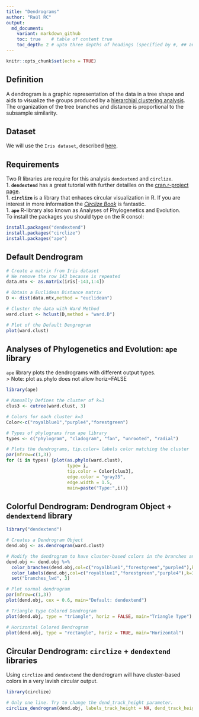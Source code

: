 ```yaml
---
title: "Dendrograms"
author: "Raúl RC"
output: 
  md_document:
    variant: markdown_github
    toc: true    # table of content true
    toc_depth: 2 # upto three depths of headings (specified by #, ## and ###)
---
```


```r
knitr::opts_chunk$set(echo = TRUE)
```

## Definition
A dendrogram is a graphic representation of the data in a tree shape and aids to visualize the groups produced by a [hierarchial clustering analysis](https://en.wikipedia.org/wiki/Hierarchical_clustering). The organization of the tree branches and distance is proportional to the subsample similarity.  

## Dataset  
We will use the `Iris dataset`, described [here](https://github.com/rcruces/R-plots/tree/master/R-heatmap#iris-dataset).

## Requirements  
Two R libraries are require for this analysis `dendextend` and `circlize`.  
1. **`dendextend`** has a great tutorial with further detailles on the [cran.r-project page](https://cran.r-project.org/web/packages/dendextend/vignettes/introduction.html).  
1. **`circlize`** is a library that enhaces circular visualization in R. If you are interest in more information the [*Circlize Book*](http://zuguang.de/circlize_book/book/) is fantastic.   
1. **`ape`** R-library also known as Analyses of Phylogenetics and Evolution.  
To install the packages you should type on the R consol:  
```r
install.packages("dendextend")  
install.packages("circlize")
install.packages("ape")
```

## Default Dendrogram
```r
# Create a matrix from Iris dataset
# We remove the row 143 because is repeated
data.mtx <- as.matrix(iris[-143,1:4])

# Obtain a Euclidean Distance matrix
D <- dist(data.mtx,method = "euclidean")

# Cluster the data with Ward Method
ward.clust <- hclust(D,method = "ward.D")

# Plot of the Default Dengrogram
plot(ward.clust)
```

## Analyses of Phylogenetics and Evolution: `ape` library
`ape` library plots the dendrograms with different output types.  
> Note: plot as.phylo does not allow horiz=FALSE  

```r
library(ape)

# Manually Defines the cluster of k=3
clus3 <- cutree(ward.clust, 3)

# Colors for each cluster k=3
Color<-c("royalblue1","purple4","forestgreen")

# Types of phylograms from ape library
types <- c("phylogram", "cladogram", "fan", "unrooted", "radial")

# Plots the dendrograms, tip.color= labels color matching the cluster
par(mfrow=c(1,3))
for (i in types) {plot(as.phylo(ward.clust), 
                       type= i, 
                       tip.color = Color[clus3], 
                       edge.color = "gray35", 
                       edge.width = 1.5,
                       main=paste("Type:",i))}
```

## Colorful Dendrogram: Dendrogram Object + `dendextend` library
```r
library("dendextend")

# Creates a Dendrogram Object
dend.obj <- as.dendrogram(ward.clust)

# Modify the dendrogram to have cluster-based colors in the branches and labels
dend.obj <- dend.obj %>% 
  color_branches(dend.obj,col=c("royalblue1","forestgreen","purple4"),k=3) %>% 
  color_labels(dend.obj,col=c("royalblue1","forestgreen","purple4"),k=3) %>% 
  set("branches_lwd", 3)

# Plot normal dendrogram
par(mfrow=c(1,3))
plot(dend.obj, cex = 0.6, main="Default: dendextend")

# Triangle type Colored Dendrogram
plot(dend.obj, type = "triangle", horiz = FALSE, main="Triangle Type")

# Horizontal Colored Dendrogram
plot(dend.obj, type = "rectangle", horiz = TRUE, main="Horizontal")
```

## Circular Dendrogram: `circlize` + `dendextend` libraries  
Using `circlize` and `dendextend` the dendrogram will have cluster-based colors in a very lavish circular output.
```r
library(circlize)

# Only one line. Try to change the dend_track_height parameter.
circlize_dendrogram(dend.obj, labels_track_height = NA, dend_track_height = 0.6) 
```
